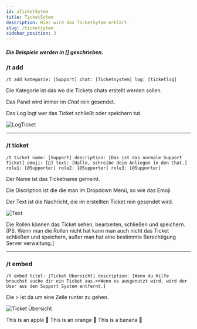 ```yaml
---
id: aTicketSytem
title: TicketSytem
description: Hier wird das TicketSytem erklärt.
slug: /ticketsytem
sidebar_position: 3
---
```



<h5> Die Beispiele werden in [] geschrieben.</h5>

### /t add

```
/t add kategorie: [Support] chat: [Ticketsystem] log: [ticketlog]
```

Die Kategorie ist das wo die Tickets chats erstellt werden sollen.

Das Panel wird immer im *Chat* rein gesendet.

Das Log logt wer das Ticket schließt oder speichern tut.

![LogTicket](../static/img/Ticketslog.jpg)
________________________

### /t ticket

```
/t ticket name: [Support] description: [Das ist das normale Support Ticket] emoji: [📃] text: [Hallo, schreibe dein Anliegen in den Chat.] role1: [@Supporter] role2: [@Supporter] role3: [@Supporter]
```

Der Name ist das Ticketname gemeint.

Die Discription ist die die man im Dropdown Menü, so wie das Emoji. 

Der Text ist die Nachricht, die im erstellten Ticket rein gesendet wird.

![Text](../static/img/Tickets.jpg)

Die Rollen können das Ticket sehen, bearbeiten, schließen und speichern. 
[PS. Wenn man die Rollen nicht hat kann man auch nicht das Ticket schließen und speichern, außer man hat eine bestimmte Berechtigung Server verwaltung.]


________________________

### /t embed

```
/t embed titel: [Ticket Übersicht] description: [Wenn du Hilfe brauchst suche dir ein Ticket aus.>>Wenn es ausgenutzt wird, wird der User aus den Support System entfernt.]
```

Die > ist da um eine Zeile runter zu gehen. 

![Ticket Übersicht](../static/img/ticket_übersicht.png) 


<Tabs>
  <TabItem value="apple" label="Apple" default>
    This is an apple 🍎
  </TabItem>
  <TabItem value="orange" label="Orange">
    This is an orange 🍊
  </TabItem>
  <TabItem value="banana" label="Banana">
    This is a banana 🍌
  </TabItem>
</Tabs>
